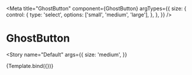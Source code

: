 
<Meta
  title="GhostButton"
  component={GhostButton}
  argTypes={{
    size: {
      control: {
        type: 'select',
        options: ['small', 'medium', 'large'],
      },
    },
  }}
/>


# GhostButton

<Story
  name="Default"
  args={{
    size: 'medium',
  }}
>
  {Template.bind({})}
</Story>
